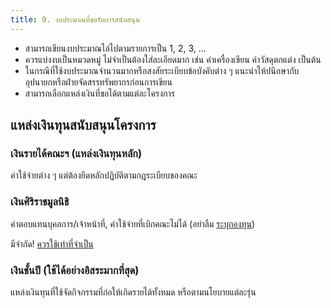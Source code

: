 ```yaml
---
title: 9. งบประมาณที่ขอรับการสนับสนุน
---
```


- สามารถเขียนงบประมาณไล่ไปตามรายการเป็น 1, 2, 3, ...
- ควรแบ่งงบเป็นหมวดหมู่ ไม่จำเป็นต้องใส่ละเอียดมาก เช่น ค่าเครื่องเขียน ค่าวัสดุตกแต่ง เป็นต้น
- ในกรณีที่ใช้งบประมาณจำนวนมากหรือสงสัยระเบียบข้อบังคับต่าง ๆ แนะนำให้ปนึกษากับอุปนายกหรือฝ่ายจัดสรรทรัพยากรก่อนการเขียน
- สามารถเลือกแหล่งเงินที่ขอได้ตามแต่ละโครงการ

## แหล่งเงินทุนสนับสนุนโครงการ

### เงินรายได้คณะฯ (แหล่งเงินทุนหลัก)

ค่าใช้จ่ายต่าง ๆ แต่ต้องยึดหลักปฏิบัติตามกฎระเบียบของคณะ

### เงินศิริราชมูลนิธิ

ค่าตอบแทนบุคลการ/เจ้าหน้าที่, ค่าใช้จ่ายที่เบิกคณะไม่ได้ (อย่าลืม <u>ระบุกองทุน</u>)

<Warning>
  มีจำกัด! <u>ควรใช้เท่าที่จำเป็น</u>
</Warning>

### เงินชั้นปี (ใช้ได้อย่างอิสระมากที่สุด)

แหล่งเงินทุนที่ใช้จัดกิจกรรมที่ก่อให้เกิดรายได้ทั้งหมด หรือตามนโยบายแต่ละรุ่น
